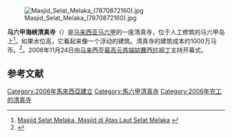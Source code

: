 [[File:Masjid_Selat_Melaka_(7870872160).jpg|thumb]]

'''马六甲海峡清真寺'''（{{lang-ms|Masjid Selat Melaka}}）是[[马来西亚|马来西亚]][[马六甲|马六甲]]的一座清真寺，位于人工修筑的马六甲岛上<ref>[http://wisata.kompasiana.com/jalan-jalan/2010/04/12/masjid-indah-masjid-selat-melaka/ Masjid Selat Melaka, Masjid di Atas Laut Selat Melaka] {{webarchive|url=https://web.archive.org/web/20110902124349/http://wisata.kompasiana.com/jalan-jalan/2010/04/12/masjid-indah-masjid-selat-melaka/ |date=2011-09-02 }}</ref>。如果水位高，它看起来像一个浮动的建筑。清真寺的建筑成本约1000万马币。<ref>{{Cite web |url=http://asmaliana.com/blog/2007/10/01/masjid-selat-melaka-sunset-at-the-melaka-strait-mosque/ |title=Masjid Selat Melaka |accessdate=2011-12-15 |archive-date=2011-02-22 |archive-url=https://web.archive.org/web/20110222112212/http://asmaliana.com/blog/2007/10/01/masjid-selat-melaka-sunset-at-the-melaka-strait-mosque/ |dead-url=yes }}</ref>。2006年11月24日由[[马来西亚最高元首|马来西亚最高元首]][[端姑賽西拉祖丁|端姑賽西拉祖丁]]主持开幕式。 

==参考文献==
{{Reflist}}

{{Commons category|Masjid Selat Melaka}}
{{Coord|2|10|44.2|N|102|14|56.5|E|display=inline,title}}

{{馬來西亞清真寺}}

[[Category:2006年馬來西亞建立|Category:2006年馬來西亞建立]]
[[Category:馬六甲清真寺|Category:馬六甲清真寺]]
[[Category:2006年完工的清真寺|Category:2006年完工的清真寺]]


{{Malaysia-stub}}
{{Mosque-stub}}